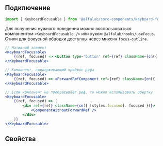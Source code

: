 
## Подключение

```jsx
import { KeyboardFocusable } from '@alfalab/core-components/keyboard-focusable';
```

Для получения нужного поведения можно воспользоваться компонентом `<KeyboardFocusable />` или хуком `@alfalab/hooks/useFocus`. 
Стили для фокусной обводки доступны через миксин `focus-outline`.

```jsx
// Нативный элемент
<KeyboardFocusable>
    {(ref, focused) => <button type='button' ref={ref} className={cn({ [styles.focused]: focused })} />}
</KeyboardFocusable>

// Компонент, поддерживающий проброс рефа
<KeyboardFocusable>
    {(ref, focused) => <ForwardRefComponent ref={ref} className={cn({ [styles.focused]: focused })} />}
</KeyboardFocusable>

// Если компонент не пробрасывает реф, то можно использовать обертку
<KeyboardFocusable>
    {(ref, focused) => (
        <div ref={ref} className={cn({ [styles.focused]: focused })}>
            <ComponentWithoutForwardRef />
        </div>
    )}
</KeyboardFocusable>
```
## Свойства

<ArgTypes of={KeyboardFocusable} />
